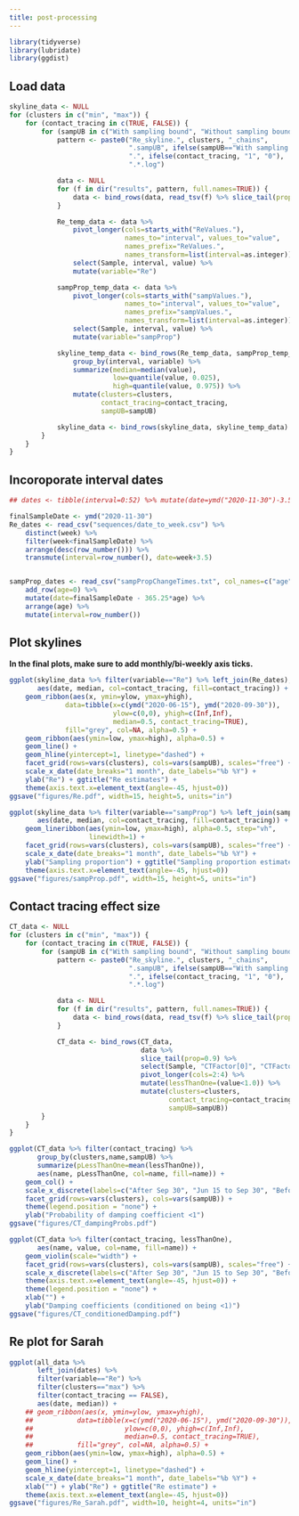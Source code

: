 ```yaml
---
title: post-processing
---
```


```r
library(tidyverse)
library(lubridate)
library(ggdist)
```

## Load data

```r
skyline_data <- NULL
for (clusters in c("min", "max")) {
    for (contact_tracing in c(TRUE, FALSE)) {
        for (sampUB in c("With sampling bound", "Without sampling bound" )) {
            pattern <- paste0("Re_skyline.", clusters, "_chains",
                              ".sampUB", ifelse(sampUB=="With sampling bound", "0.05", "1.0"),
                              ".", ifelse(contact_tracing, "1", "0"),
                              ".*.log")

            data <- NULL
            for (f in dir("results", pattern, full.names=TRUE)) {
                data <- bind_rows(data, read_tsv(f) %>% slice_tail(prop=0.9))
            }

            Re_temp_data <- data %>%
                pivot_longer(cols=starts_with("ReValues."),
                             names_to="interval", values_to="value",
                             names_prefix="ReValues.",
                             names_transform=list(interval=as.integer)) %>%
                select(Sample, interval, value) %>%
                mutate(variable="Re")

            sampProp_temp_data <- data %>%
                pivot_longer(cols=starts_with("sampValues."),
                             names_to="interval", values_to="value",
                             names_prefix="sampValues.",
                             names_transform=list(interval=as.integer)) %>%
                select(Sample, interval, value) %>%
                mutate(variable="sampProp")

            skyline_temp_data <- bind_rows(Re_temp_data, sampProp_temp_data) %>%
                group_by(interval, variable) %>%
                summarize(median=median(value),
                          low=quantile(value, 0.025),
                          high=quantile(value, 0.975)) %>%
                mutate(clusters=clusters,
                       contact_tracing=contact_tracing,
                       sampUB=sampUB)

            skyline_data <- bind_rows(skyline_data, skyline_temp_data)
        }
    }
}
```

## Incoroporate interval dates

```r

## dates <- tibble(interval=0:52) %>% mutate(date=ymd("2020-11-30")-3.5-interval*7)

finalSampleDate <- ymd("2020-11-30")
Re_dates <- read_csv("sequences/date_to_week.csv") %>%
    distinct(week) %>%
    filter(week<finalSampleDate) %>%
    arrange(desc(row_number())) %>%
    transmute(interval=row_number(), date=week+3.5)


sampProp_dates <- read_csv("sampPropChangeTimes.txt", col_names=c("age")) %>%
    add_row(age=0) %>%
    mutate(date=finalSampleDate - 365.25*age) %>%
    arrange(age) %>%
    mutate(interval=row_number())
```

## Plot skylines

**In the final plots, make sure to add monthly/bi-weekly axis ticks.**

```r
ggplot(skyline_data %>% filter(variable=="Re") %>% left_join(Re_dates),
       aes(date, median, col=contact_tracing, fill=contact_tracing)) +
    geom_ribbon(aes(x, ymin=ylow, ymax=yhigh),
              data=tibble(x=c(ymd("2020-06-15"), ymd("2020-09-30")),
                          ylow=c(0,0), yhigh=c(Inf,Inf),
                          median=0.5, contact_tracing=TRUE),
              fill="grey", col=NA, alpha=0.5) +
    geom_ribbon(aes(ymin=low, ymax=high), alpha=0.5) +
    geom_line() +
    geom_hline(yintercept=1, linetype="dashed") +
    facet_grid(rows=vars(clusters), cols=vars(sampUB), scales="free") +
    scale_x_date(date_breaks="1 month", date_labels="%b %Y") +
    ylab("Re") + ggtitle("Re estimates") +
    theme(axis.text.x=element_text(angle=-45, hjust=0))
ggsave("figures/Re.pdf", width=15, height=5, units="in")

ggplot(skyline_data %>% filter(variable=="sampProp") %>% left_join(sampProp_dates),
       aes(date, median, col=contact_tracing, fill=contact_tracing)) +
    geom_lineribbon(aes(ymin=low, ymax=high), alpha=0.5, step="vh",
                    linewidth=1) +
    facet_grid(rows=vars(clusters), cols=vars(sampUB), scales="free") +
    scale_x_date(date_breaks="1 month", date_labels="%b %Y") +
    ylab("Sampling proportion") + ggtitle("Sampling proportion estimates") +
    theme(axis.text.x=element_text(angle=-45, hjust=0))
ggsave("figures/sampProp.pdf", width=15, height=5, units="in")
```

## Contact tracing effect size

```r

CT_data <- NULL
for (clusters in c("min", "max")) {
    for (contact_tracing in c(TRUE, FALSE)) {
        for (sampUB in c("With sampling bound", "Without sampling bound" )) {
            pattern <- paste0("Re_skyline.", clusters, "_chains",
                              ".sampUB", ifelse(sampUB=="With sampling bound", "0.05", "1.0"),
                              ".", ifelse(contact_tracing, "1", "0"),
                              ".*.log")

            data <- NULL
            for (f in dir("results", pattern, full.names=TRUE)) {
                data <- bind_rows(data, read_tsv(f) %>% slice_tail(prop=0.9))
            }

            CT_data <- bind_rows(CT_data,
                                 data %>%
                                 slice_tail(prop=0.9) %>%
                                 select(Sample, "CTFactor[0]", "CTFactor[1]", "CTFactor[2]") %>%
                                 pivot_longer(cols=2:4) %>%
                                 mutate(lessThanOne=(value<1.0)) %>%
                                 mutate(clusters=clusters,
                                        contact_tracing=contact_tracing,
                                        sampUB=sampUB))
        }
    }
}

ggplot(CT_data %>% filter(contact_tracing) %>%
       group_by(clusters,name,sampUB) %>%
       summarize(pLessThanOne=mean(lessThanOne)),
       aes(name, pLessThanOne, col=name, fill=name)) +
    geom_col() +
    scale_x_discrete(labels=c("After Sep 30", "Jun 15 to Sep 30", "Before Jun 15")) +
    facet_grid(rows=vars(clusters), cols=vars(sampUB)) +
    theme(legend.position = "none") +
    ylab("Probability of damping coefficient <1")
ggsave("figures/CT_dampingProbs.pdf")

ggplot(CT_data %>% filter(contact_tracing, lessThanOne),
       aes(name, value, col=name, fill=name)) +
    geom_violin(scale="width") +
    facet_grid(rows=vars(clusters), cols=vars(sampUB), scales="free") +
    scale_x_discrete(labels=c("After Sep 30", "Jun 15 to Sep 30", "Before Jun 15")) +
    theme(axis.text.x=element_text(angle=-45, hjust=0)) +
    theme(legend.position = "none") +
    xlab("") +
    ylab("Damping coefficients (conditioned on being <1)")
ggsave("figures/CT_conditionedDamping.pdf")
```

## Re plot for Sarah

```r
ggplot(all_data %>%
       left_join(dates) %>%
       filter(variable=="Re") %>%
       filter(clusters=="max") %>%
       filter(contact_tracing == FALSE),
       aes(date, median)) +
    ## geom_ribbon(aes(x, ymin=ylow, ymax=yhigh),
    ##           data=tibble(x=c(ymd("2020-06-15"), ymd("2020-09-30")),
    ##                       ylow=c(0,0), yhigh=c(Inf,Inf),
    ##                       median=0.5, contact_tracing=TRUE),
    ##           fill="grey", col=NA, alpha=0.5) +
    geom_ribbon(aes(ymin=low, ymax=high), alpha=0.5) +
    geom_line() +
    geom_hline(yintercept=1, linetype="dashed") +
    scale_x_date(date_breaks="1 month", date_labels="%b %Y") +
    xlab("") + ylab("Re") + ggtitle("Re estimate") +
    theme(axis.text.x=element_text(angle=-45, hjust=0))
ggsave("figures/Re_Sarah.pdf", width=10, height=4, units="in")
```
